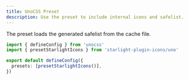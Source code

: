 ```yaml
---
title: UnoCSS Preset
description: Use the preset to include internal icons and safelist.
---
```


The preset loads the generated safelist from the cache file.

```ts title="uno.config.ts"
import { defineConfig } from 'unocss'
import { presetStarlightIcons } from 'starlight-plugin-icons/uno'

export default defineConfig({
  presets: [presetStarlightIcons()],
})
```

